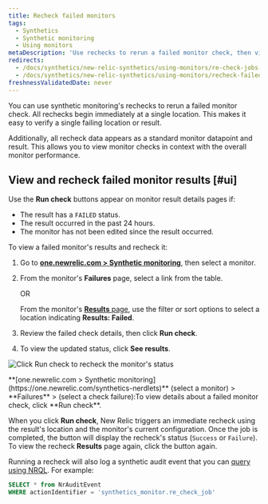 ```yaml
---
title: Recheck failed monitors
tags:
  - Synthetics
  - Synthetic monitoring
  - Using monitors
metaDescription: 'Use rechecks to rerun a failed monitor check, then view the status and details on the Results page.'
redirects:
  - /docs/synthetics/new-relic-synthetics/using-monitors/re-check-jobs-0
  - /docs/synthetics/new-relic-synthetics/using-monitors/recheck-failed-monitors
freshnessValidatedDate: never
---
```


You can use synthetic monitoring's rechecks to rerun a failed monitor check. All rechecks begin immediately at a single location. This makes it easy to verify a single failing location or result.

Additionally, all recheck data appears as a standard monitor datapoint and result. This allows you to view monitor checks in context with the overall monitor performance.

## View and recheck failed monitor results [#ui]

Use the <Icon name="fe-rotate-cw"/>
<DNT>**Run check**</DNT> buttons appear on monitor result details pages if:

* The result has a `FAILED` status.
* The result occurred in the past 24 hours.
* The monitor has not been edited since the result occurred.

To view a failed monitor's results and recheck it:

1. Go to <DNT>**[one.newrelic.com > Synthetic monitoring](https://one.newrelic.com/synthetics-nerdlets)**</DNT>, then select a monitor.
2. From the monitor's <DNT>**Failures**</DNT> page, select a link from the table.

   OR

   From the monitor's [<DNT>**Results**</DNT> page](/docs/synthetics/new-relic-synthetics/using-monitors/view-monitor-results), use the filter or sort options to select a location indicating <DNT>**Results: Failed**</DNT>.
3. Review the failed check details, then click <Icon name="fe-rotate-cw"/>
   <DNT>**Run check**</DNT>.
4. To view the updated status, click <DNT>**See results**</DNT>.

<img
  title="Click Run check to recheck the monitor's status"
  alt="Click Run check to recheck the monitor's status"
  src="/images/synthetic_screenshot-full_recheck-run-failure.webp"
/>

<figcaption>
  <DNT>**[one.newrelic.com > Synthetic monitoring](https://one.newrelic.com/synthetics-nerdlets)**</DNT> (select a monitor) > <DNT>**Failures**</DNT> > (select a check failure):To view details about a failed monitor check, click <Icon name="fe-rotate-cw"/>
  <DNT>**Run check**</DNT>.
</figcaption>

When you click <Icon name="fe-rotate-cw"/>
<DNT>**Run check**</DNT>, New Relic triggers an immediate recheck using the result's location and the monitor's current configuration. Once the job is completed, the button will display the recheck's status (`Success` or `Failure`). To view the recheck <DNT>**Results**</DNT> page again, click the button again.

Running a recheck will also log a synthetic audit event that you can [query using NRQL](/docs/query-your-data/nrql-new-relic-query-language/nrql-query-tutorials/query-infrastructure-dimensional-metrics-nrql). For example:

```sql
SELECT * from NrAuditEvent 
WHERE actionIdentifier = 'synthetics_monitor.re_check_job'
```
